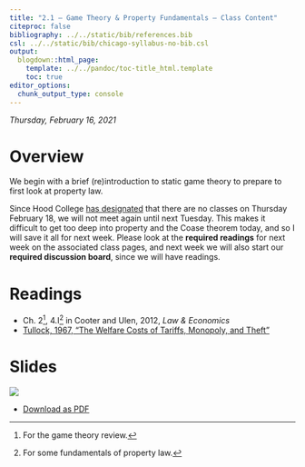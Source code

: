 ```yaml
---
title: "2.1 — Game Theory & Property Fundamentals — Class Content"
citeproc: false
bibliography: ../../static/bib/references.bib
csl: ../../static/bib/chicago-syllabus-no-bib.csl
output:
  blogdown::html_page:
    template: ../../pandoc/toc-title_html.template
    toc: true
editor_options: 
  chunk_output_type: console
---
```


*Thursday, February 16, 2021*

# <i class="fas fa-info-circle fa-lg"></i> Overview

We begin with a brief (re)introduction to static game theory to prepare to first look at property law.

Since Hood College [has designated](https://www.hood.edu/offices-services/registrars-office/academic-calendar) that there are no classes on Thursday February 18, we will not meet again until next Tuesday. This makes it difficult to get too deep into property and the Coase theorem today, and so I will save it all for next week. Please look at the **required readings** for next week on the associated class pages, and next week we will also start our **required discussion board**, since we will have readings.

# <i class="fas fa-book-reader fa-lg"></i> Readings

- <i class="fas fa-book"></i> Ch. 2^[For the game theory review.], 4.I^[For some fundamentals of property law.] in Cooter and Ulen, 2012, *Law & Economics*
- [<i class="fas fa-file-pdf"></i> Tullock, 1967, "The Welfare Costs of Tariffs, Monopoly, and Theft"](/readings/Tullock-1967.pdf)

# <i class="fas fa-chalkboard-teacher"></i> Slides

[![](/slides/2.1-slides.png)](/slides/2.1-slides.html)

- [<i class="fas fa-file-pdf"></i> Download as PDF](/slides/2.1-slides.pdf)
